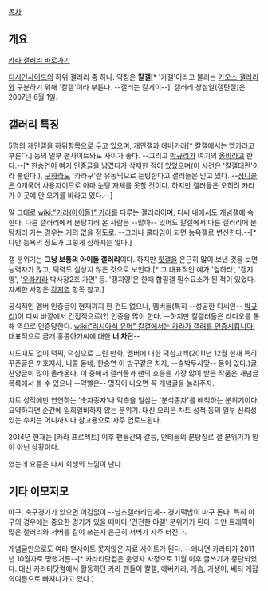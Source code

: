 [[목차]]
== 개요 ==
[http://gall.dcinside.com/list.php?id=kara 카라 갤러리 바로가기]

[[디시인사이드]]의 하위 갤러리 중 하나. 약칭은 '''칼갤'''[* '카갤'이라고 불리는 [[카오스 갤러리]]와 구분하기 위해 '칼갤'이라 부른다. --갤러는 칼게이--]. 갤러리 창설일(갤탄절)은 2007년 6월 1일.

== 갤러리 특징 ==
5명의 개인갤을 하위항목으로 두고 있으며, 개인갤과 에버카라[* 칼갤에서는 엡카라고 부른다.] 등의 일부 팬사이트와도 사이가 좋다. --그리고 [[박규리]]가 여기의 [[올비]]라고 한다.--[* [[한승연]]이 여기 인증글을 남겼다가 삭제한 적이 있었으며(이 사건은 '칼갤대란'이라 불린다.), [[구하라]]도 '카라구'란 유동닉으로 눈팅한다고 갤러들은 믿고 있다. --[[정니콜]]은 0개국어 사용자이므로 아마 눈팅 자체를 못할 것이다. 하지만 갤러들은 오히려 카라가 이곳에 안 오기를 바라고 있다.--]

말 그대로 [[wiki:"카라(아이돌)" 카라]]를 다루는 갤러리이며, 디씨 내에서도 개념갤에 속한다. 다른 갤러리에서 분탕치러 온 사람은 --많아-- 있어도 칼갤에서 다른 갤러리에 분탕치러 가는 경우는 거의 없을 정도로. --그러나 쿨타임이 되면 능욕갤로 변신한다.--[* 다만 능욕의 정도가 그렇게 심하지는 않다.]

갤 분위기는 '''그냥 보통의 아이돌 갤러리'''이다. 하지만 [[힛갤]]을 은근히 많이 보낸 것을 보면 능력자가 많고, 덕력도 심상치 않은 것으로 보인다.[* 그 대표적인 예가 '엎하라', '갱지영', '[[우라카라]] 박사장2호 가면' 등. '갱지영'은 한때 합필갤 필수요소가 된 적이 있었다. 자세한 사항은 [[강지영]] 항목 참고.]

공식적인 멤버 인증글이 현재까지 한 건도 없으나, 멤버들(특히 --성공한 디씨인-- [[박규리]])이 디씨 바깥에서 간접적으로(?) 인증을 많이 한다. --하지만 칼갤러들은 라디오를 통해 역으로 인증당한다. [[wiki:"러시아식 유머" 칼갤에서는 카라가 갤러를 인증시킵니다!]] 대표적으로 금개 홍콩아가씨에 대한 '''너 차단'''--

시도때도 없이 덕픽, 덕심으로 그린 만화, 멤버에 대한 덕심고백(2011년 12월 현재 특히 꾸준글은 까호지사, 니콜 돋네, 한승연 이 방구같은 처자, --솔박두사맞-- 등이 있다.)글, 찬양글이 많이 올라온다. 이 중에서 갤러들과 팬의 호응을 가장 많이 받은 작품은 개념글 목록에서 볼 수 있으니 --약빨은-- 명작이 나오면 꼭 개념글을 눌러주자.

차트 성적에만 연연하는 '숫자종자'나 억측을 일삼는 '분석종자'를 배척하는 분위기이다. 요약하자면 순간에 일희일비하지 않는 분위기. 대신 오리콘 차트 성적 등의 일부 신뢰성 있는 수치는 어디까지나 참고용으로 자주 업로드된다.

2014년 현재는 [카라 프로젝트] 이후 팬들간의 갈등, 안티들의 분탕질로 갤 분위기가 말이 아닌 상황이다.

였는데 요즘은 다시 회생의 느낌이 난다.
== 기타 이모저모 ==
야구, 축구경기가 있으면 어김없이 --남초갤러리답게-- 경기떡밥이 마구 돈다. 특히 야구의 경우에는 중요한 경기가 있을 때마다 '건전한 야갤' 분위기가 된다. 다만 트래픽이 많은 갤러리와 서버를 같이 쓰는지 은근히 서버가 자주 터진다.

개념글만으로도 여타 팬사이트 못지않은 자료 사이트가 된다. --왜냐면 카라티가 2011년 10월자로 망했거든--[* 카라티닷컴은 운영자 사정으로 11월 이후 글쓰기가 중단되었다. 대신 카라티닷컴에서 활동하던 카라 팬들이 칼갤, 에버카라, 개솜, 가생이, 베티 게잡의여름으로 빠져나가고 있다.]

